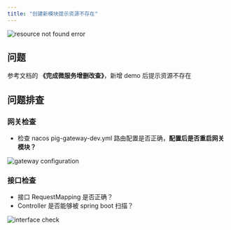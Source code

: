 ```yaml
---
title: "创建新模块提示资源不存在"
---
```


![resource not found error](https://cdn.nlark.com/yuque/0/2022/png/283679/1644295180504-f174153d-7c85-4e77-923a-0163740d8130.png)

## 问题

参考文档的 **《完成微服务增删改查》**，新增 demo 后提示资源不存在

## 问题排查

### 网关检查

- 检查 nacos pig-gateway-dev.yml 路由配置是否正确，**配置后是否重启网关模块？**

![gateway configuration](https://cdn.nlark.com/yuque/0/2022/png/283679/1644295679287-e68320bd-8ae1-4eef-97aa-d25cb38cbec0.png)

### 接口检查

- 接口 RequestMapping 是否正确？
- Controller 是否能够被 spring boot 扫描？

![interface check](https://cdn.nlark.com/yuque/0/2022/png/283679/1644296017727-3bc325b7-4d2c-4f93-ac31-4bdaa54d688a.png)

